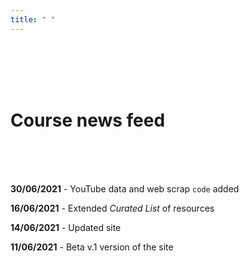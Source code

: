```yaml
---
title: " "
---
```

  
<br>
<br>
<br>
<br>

# Course news feed
<br>
<br>
<br>


**30/06/2021** - YouTube data and web scrap `code` added 

**16/06/2021** - Extended *Curated List* of resources 

**14/06/2021** - Updated site  
  
**11/06/2021** - Beta v.1 version of the site
  


